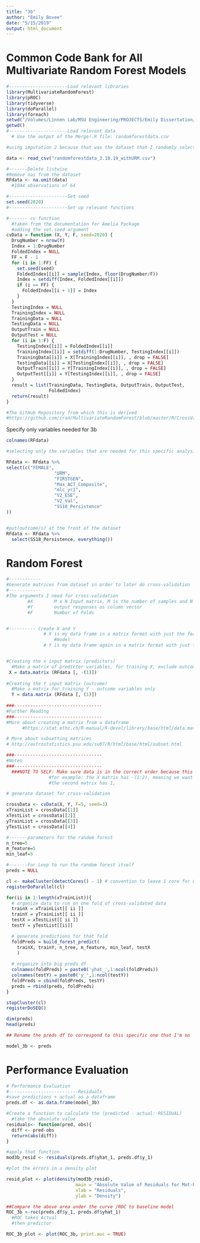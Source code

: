 ```yaml
---
title: "3b"
author: "Emily Bovee"
date: "5/15/2019"
output: html_document
---
```

# Common Code Bank for All Multivariate Random Forest Models
```r
#----------------------Load relevant libraries
library(MultivariateRandomForest)
library(pROC)
library(tidyverse)
library(doParallel)
library(foreach)
setwd("/Volumes/Linnen Lab/MSU Engineering/PROJECTS/Emily Dissertation/*May 2019 Party*")
getwd()
#----------------------Load relevant data
  # Use the output of the Merge!.R file: randomforestdata.csv

#using imputation 2 because that was the dataset that I randomly selected to use for this analysis

data <- read_csv("randomforestdata_3.18.19_withURM.csv")

#-------Delete listwise
#Remove nas from the dataset
RFdata <- na.omit(data)  
  #1044 observations of 64

#----------------------Set seed
set.seed(2020)
#----------------------Set up relevant functions

#------- cv function
  #taken from the documentation for Amelia Package
  #adding the set.seed argument
cvData = function (X, Y, F, seed=2020) {
  DrugNumber = nrow(Y)
  Index = 1:DrugNumber
  FoldedIndex = NULL
  FF = F - 1
  for (i in 1:FF) {
    set.seed(seed)
    FoldedIndex[[i]] = sample(Index, floor(DrugNumber/F))
    Index = setdiff(Index, FoldedIndex[[i]])
    if (i == FF) {
      FoldedIndex[[i + 1]] = Index
    }
  }
  TestingIndex = NULL
  TrainingIndex = NULL
  TrainingData = NULL
  TestingData = NULL
  OutputTrain = NULL
  OutputTest = NULL
  for (i in 1:F) {
    TestingIndex[[i]] = FoldedIndex[[i]]
    TrainingIndex[[i]] = setdiff(1:DrugNumber, TestingIndex[[i]])
    TrainingData[[i]] = X[TrainingIndex[[i]], , drop = FALSE]
    TestingData[[i]] = X[TestingIndex[[i]], , drop = FALSE]
    OutputTrain[[i]] = Y[TrainingIndex[[i]], , drop = FALSE]
    OutputTest[[i]] = Y[TestingIndex[[i]], , drop = FALSE]
  }
  result = list(TrainingData, TestingData, OutputTrain, OutputTest, 
                FoldedIndex)
  return(result)
}

#The GitHub Repository from which this is derived
#https://github.com/cran/MultivariateRandomForest/blob/master/R/CrossValidation.R

```

Specify only variables needed for 3b
```r
colnames(RFdata)

#selecting only the variables that are needed for this specific analysis

RFdata <- RFdata %>% 
select(c("FEMALE",
                  "URM",
                  "FIRSTGEN",
                  "Max_ACT_Composite",   
                  "mlc_yr1",
                  "V2_ESE",
                  "V2_Val",
                  "SS18_Persistence"
))


#put(outcome/s) at the front of the dataset
RFdata <- RFdata %>% 
  select(SS18_Persistence, everything())

```

# Random Forest

```r
#------------
#Generate matrices from dataset in order to later do cross-validation
#------------
#The arguments I need for cross-validation
        #X	      M x N Input matrix, M is the number of samples and N is the number of features
        #Y	      output responses as column vector
        #F	      Number of Folds


#---------- Create X and Y
              # X is my data frame in a matrix format with just the features / covariates for the 
                  #model
              # Y is my data frame again in a matrix format with just the dependent variables


#Creating the x input matrix (predictors)
  #Make a matrix of predictor variables, for training X, exclude outcome
 X = data.matrix (RFdata [, -(1)])
 
#Creating the Y input matrix (outcome)
  #Make a matrix for training Y - outcome variables only
  Y = data.matrix (RFdata [, (1)])
  
###--------------------------------- 
#Further Reading
###---------------------------------  
#More about creating a matrix from a dataframe
      #https://stat.ethz.ch/R-manual/R-devel/library/base/html/data.matrix.html

# More about subsetting matrices
# http://astrostatistics.psu.edu/su07/R/html/base/html/subset.html

###---------------------------------  
#Notes
###---------------------------------  
  ###NOTE TO SELF: Make sure data is in the correct order because this calls on you to ignore certain variables and it's important to know the order of the variables in order for this to make sense
                #for example: the X matrix has -(1:2), meaning we want to exclude the first two rows
                #the second matrix has 1, 
```


```r

# generate dataset for cross-validation

crossData <- cvData(X, Y, F=5, seed=3)
xTrainList = crossData[[1]]
xTestList = crossData[[2]]
yTrainList = crossData[[3]]
yTestList = crossData[[4]]

```

```r
#-------parameters for the random forest
n_tree=5
m_feature=5
min_leaf=5

#-------For Loop to run the random forest itself
preds = NULL

cl <- makeCluster(detectCores() - 1) # convention to leave 1 core for OS
registerDoParallel(cl)

for(ii in 1:length(xTrainList)){
  # organize data to run on one fold of cross-validated data
  trainX = xTrainList[[ ii ]]
  trainY = yTrainList[[ ii ]]
  testX = xTestList[[ ii ]]
  testY = yTestList[[ii]]

  # generate predictions for that fold
  foldPreds = build_forest_predict(
    trainX, trainY, n_tree, m_feature, min_leaf, testX
    )  
  
  # organize into big preds df
  colnames(foldPreds) = paste0('yhat_',1:ncol(foldPreds))
  colnames(testY) = paste0('y_',1:ncol(testY))
  foldPreds = cbind(foldPreds, testY)
  preds = rbind(preds, foldPreds)
}

stopCluster(cl)
registerDoSEQ()

dim(preds)
head(preds)

## Rename the preds df to correspond to this specific one that I'm on

model_3b <- preds
```

# Performance Evaluation
```r
# Performance Evaluation
#--------------------------Residuals
#save predictions + actual as a dataframe
preds.df <- as.data.frame(model_3b)

#Create a function to calculate the (predicted - actual: RESIDUAL)
  #take the absolute value
residuals<- function(pred, obs){
  diff <- pred-obs
  return(abs(diff))
}

#apply that function
mod3b_resid <- residuals(preds.df$yhat_1, preds.df$y_1)

#plot the errors in a density plot

resid_plot <- plot(density(mod3b_resid), 
                          main = "Absolute Value of Residuals for Mot-Persistence Model",
                          xlab = "Residuals",
                          ylab = "Density")

##Compare the above area under the curve /ROC to baseline model
ROC_3b <-roc(preds.df$y_1, preds.df$yhat_1)
  #ROC takes Actual
  #then predictor

ROC_3b_plot <- plot(ROC_3b, print.auc = TRUE)

```